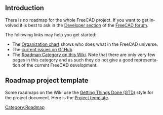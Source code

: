 <languages/>

<div lang="en" dir="ltr" class="mw-content-ltr">
== Introduction ==
</div>

<div lang="en" dir="ltr" class="mw-content-ltr">
There is no roadmap for the whole FreeCAD project. If you want to get involved it is best to ask in the [https://forum.freecad.org/viewforum.php?f=10 Developer section] of the [https://forum.freecad.org/index.php FreeCAD forum].
</div>

<div lang="en" dir="ltr" class="mw-content-ltr">
The following links may help you get started:
* The [[Organization_chart|Organization chart]] shows who does what in the FreeCAD universe.
* The [https://github.com/FreeCAD/FreeCAD/issues?q=is%3Aopen+is%3Aissue current issues on GitHub].
* The [[:Category:Roadmap|Roadmap Category on this Wiki]]. Note that there are only very few pages in this category and as such they do not give a good representation of the current FreeCAD development.
</div>

<div lang="en" dir="ltr" class="mw-content-ltr">
== Roadmap project template ==
</div>

<div lang="en" dir="ltr" class="mw-content-ltr">
Some roadmaps on the Wiki use the [https://en.wikipedia.org/wiki/Getting_Things_Done#Methodology Getting Things Done (GTD)] style for the project document. Here is the [[Project_template|Project template]].
</div>


[[Category:Roadmap]]